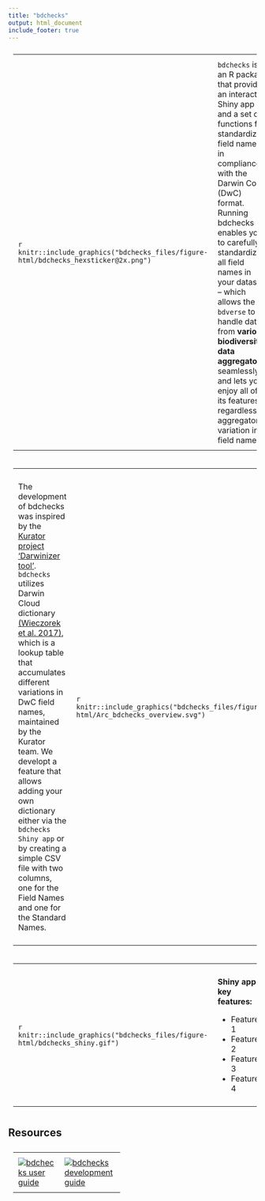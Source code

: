 ```yaml
---
title: "bdchecks"
output: html_document
include_footer: true
---
```


<style>
  table, th, td {
    text-align: left;
    padding: 10px;
    vertical-align: middle;
  }
</style>

<table style="width:100%">
  <col width="25%">
  <tr>
    <td>
    ```r
    knitr::include_graphics("bdchecks_files/figure-html/bdchecks_hexsticker@2x.png")
    ```
    </td>
    <td>
`bdchecks` is an R package that provides an interactive Shiny app and a set of functions for standardizing field names in compliance with the Darwin Core (DwC) format. Running bdchecks enables you to carefully standardize all field names in your dataset – which allows the `bdverse` to handle data from **various biodiversity data aggregators** seamlessly, and lets you enjoy all of its features, regardless of aggregators' variation in field names.
    </td>
  </tr>
</table>

<table>
  <col width="55%">
  <tr>
   <td>
The development of bdchecks was inspired by the <a href="http://kurator.acis.ufl.edu/kurator-web/" target="_blank">Kurator project</a> <a href="https://github.com/kurator-org/kurator-validation/wiki/CSV-File-Darwinizer" target="_blank">'Darwinizer tool'</a>. `bdchecks` utilizes Darwin Cloud dictionary <a href="https://doi.org/10.3897/tdwgproceedings.1.20486" target="_blank">(Wieczorek et al. 2017)</a>, which is a lookup table that accumulates different variations in DwC field names, maintained by the Kurator team. We developt a feature that allows adding your own dictionary either via the `bdchecks Shiny app` or by creating a simple CSV file with two columns, one for the Field Names and one for the Standard Names.

  </td>
      <td>
    ```r
    knitr::include_graphics("bdchecks_files/figure-html/Arc_bdchecks_overview.svg")
    ```
      </td>
    </tr>
</table>

<table>
  <col width="55%">
  <tr>
    <td>
    ```r
    knitr::include_graphics("bdchecks_files/figure-html/bdchecks_shiny.gif")
    ```
    </td>
    <td>
**Shiny app key features:**

* Feature 1
* Feature 2
* Feature 3
* Feature 4
    </td>
  </tr>
</table>


## Resources

<table style="width:45%">
    <tr>
    <td>
      [![](bdchecks_files/figure-html/bdchecks_user_guide.svg "bdchecks user guide")](https://bd-r.github.io/bdverse-user-guide/bdchecks.html)
    </td>
    <td>
      [![](bdchecks_files/figure-html/bdchecks_dev_guide.svg "bdchecks development guide")](https://bd-r.github.io/bdverse-dev-guide/architecture.html#bdchecks)
    </td>
    <td>
      [![](bdchecks_files/figure-html/bdchecks_code.svg "bdchecks GitHub repo")](https://github.com/bd-R/bdchecks)
    </td>
  </tr>
</table>
